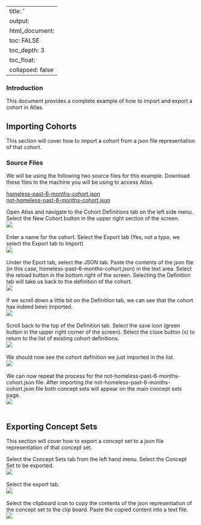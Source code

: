 <!--
*
* HOW TO: Import and Export Cohorts
*
--> 

---
title: '<div>How to Import and Export Cohort Definitions in Atlas</div>'
output:
  html_document:
    toc: FALSE
    toc_depth: 3
    toc_float:
    collapsed: false
---

<!--
*
* Introduction
*
-->
<h3>Introduction</h3>
This document provides a complete example of how to import and export a cohort in Atlas. 

<!--
*
* Import
*
-->
<h2>Importing Cohorts</h2>
This section will cover how to import a cohort from a json file representation of that cohort. 

<!--
*
* Source Files
*
-->
<h3>Source Files</h3>
We will be using the following two source files for this example. 
Download these files to the machine you will be using to access Atlas. 
<p>
  <a href="./img/imp-dev/cohort/homeless-past-6-months-cohort.json" download>homeless-past-6-months-cohort.json</a>
  <br/>
  <a href="./img/imp-dev/cohort/not-homeless-past-6-months-cohort.json" download>not-homeless-past-6-months-cohort.json</a>
</p>
<p>
  Open Atlas and navigate to the Cohort Definitions tab on the left side menu. 
  Select the New Cohort button in the upper right section of the screen. 
  <br/>
  <img src="./img/imp-dev/cohort/01-cohort-def.png" />
  <br/>
  <br/>
  Enter a name for the cohort. 
  Select the Export tab (Yes, not a typo, we select the Export tab to Import)
  <br/>
  <img src="./img/imp-dev/cohort/02-name.png" />
  <br/>
  <br/>
  Under the Eport tab, select the JSON tab. 
  Paste the contents of the json file (in this case, homeless-past-6-months-cohort.json) in the text area. 
  Select the reload button in the bottom right of the screen. 
  Selecting the Definition tab will take us back to the definition of the cohort. 
  <br/>
  <img src="./img/imp-dev/cohort/03-export.png" />
  <br/>
  <br/>
  If we scroll down a little bit on the Definition tab, we can see that the cohort has indeed been imported. 
  <br/>
  <img src="./img/imp-dev/cohort/04-done.png" />
  <br/>
  <br/>
  Scroll back to the top of the Definition tab. 
  Select the save icon (green button in the upper right corner of the screen). 
  Select the close button (x) to return to the list of existing cohort definitions. 
  <br/>
  <img src="./img/imp-dev/cohort/05-save.png" />
  <br/>
  <br/>
  We should now see the cohort definition we just imported in the list. 
  <br/>
  <img src="./img/imp-dev/cohort/06-done.png" />
  <br/>
  <br/>
  We can now repeat the process for the not-homeless-past-6-months-cohort.json file. 
  After importing the not-homeless-past-6-months-cohort.json file 
  both concept sets will appear on the main concept sets page. 
  <br/>
  <img src="./img/imp-dev/cohort/07-done.png" />
  <br/>
  <br/>
</p>

  <!--
  *
  * Export
  *
  -->
  <h2>Exporting Concept Sets</h2>
  <p>
    This section will cover how to export a concept set to a json file representation of that concept set. 
  </p>
  <p>
    Select the Concept Sets tab from the left hand menu. 
    Select the Concept Set to be exported. 
    <br/>
    <img src="./img/imp-dev/cohort/07-select-for-export.png" />
    <br/>
    <br/>
    Select the export tab.
    <br/>
    <img src="./img/imp-dev/cohort/08-select-export.png" />
    <br/>
    <br/>
    Select the clipboard icon to copy the contents of the json representation of the concept set to the clip board. 
    Paste the copied content into a text file. 
    <br/>
    <img src="./img/imp-dev/cohort/09-copy.png" />
    <br/>
    <br/>
  </p>



